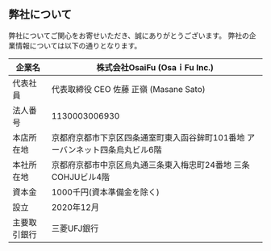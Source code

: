 ## 弊社について
弊社についてご関心をお寄せいただき、誠にありがとうございます。
弊社の企業情報については以下の通りとなります。

| 企業名       | 株式会社OsaiFu (OsaｉFu Inc.)                                 |
| ------------ | ------------------------------------------------------------ |
| 代表社員     | 代表取締役 CEO 佐藤 正嶺 (Masane Sato)                         |
| 法人番号     | 1130003006930                                                |
| 本店所在地   | 京都府京都市下京区四条通室町東入函谷鉾町101番地 アーバンネット四条烏丸ビル6階 |
| 本社所在地   | 京都府京都市中京区烏丸通三条東入梅忠町24番地 三条COHJUビル4階 |
| 資本金       | 1000千円(資本準備金を除く)                                   |
| 設立         | 2020年12月                                                   |
| 主要取引銀行 | 三菱UFJ銀行 |
